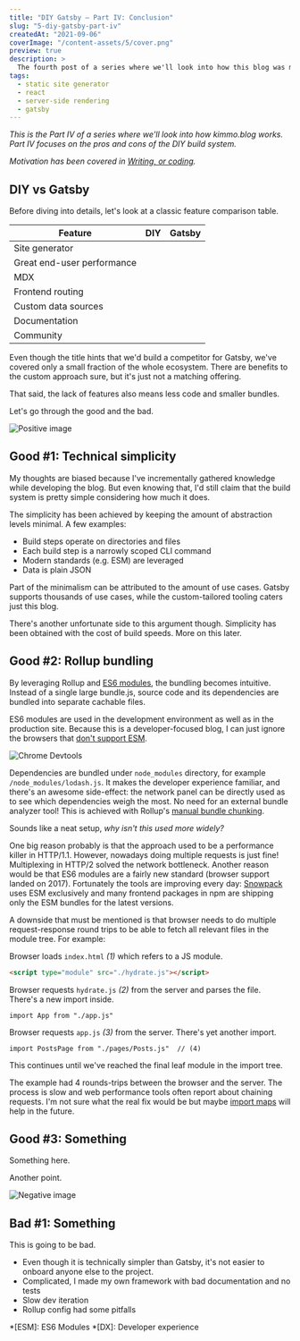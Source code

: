 ```yaml
---
title: "DIY Gatsby – Part IV: Conclusion"
slug: "5-diy-gatsby-part-iv"
createdAt: "2021-09-06"
coverImage: "/content-assets/5/cover.png"
preview: true
description: >
  The fourth post of a series where we'll look into how this blog was made. Part IV focuses on the pros and cons of the DIY build system.
tags:
  - static site generator
  - react
  - server-side rendering
  - gatsby
---
```


*This is the Part&nbsp;IV of a series where we'll look into how kimmo.blog works. Part&nbsp;IV focuses on the pros and cons of the DIY build system.*

*Motivation has been covered in [Writing, or coding](../1-writing-or-coding/).*

## DIY vs Gatsby

Before diving into details, let's look at a classic feature comparison table.

Feature | DIY | Gatsby
--------|:----:|:-------:
Site generator | <InlineIcon icon={tickOutlineIcon} /> | <InlineIcon icon={tickOutlineIcon} />
Great end-user performance | <InlineIcon icon={tickOutlineIcon} /> | <InlineIcon icon={tickOutlineIcon} />
MDX | <InlineIcon icon={tickOutlineIcon} /> | <InlineIcon icon={tickOutlineIcon} />
Frontend routing  | <InlineIcon icon={xSmallOutlineIcon} /> | <InlineIcon icon={tickOutlineIcon} />
Custom data sources  | <InlineIcon icon={xSmallOutlineIcon} /> | <InlineIcon icon={tickOutlineIcon} />
Documentation  | <InlineIcon icon={xSmallOutlineIcon} /> | <InlineIcon icon={tickOutlineIcon} />
Community  | <InlineIcon icon={xSmallOutlineIcon} /> | <InlineIcon icon={tickOutlineIcon} />

Even though the title hints that we'd build a competitor for Gatsby, we've covered only a small fraction of the whole ecosystem. There are benefits to the custom approach sure, but it's just not a matching offering.

That said, the lack of features also means less code and smaller bundles.

Let's go through the good and the bad.


![Positive image](/content-assets/5/jason-leung-60j0UB-Z_Yk-unsplash.jpg)

## Good #1: Technical simplicity

My thoughts are biased because I've incrementally gathered knowledge while developing the blog. But even knowing that, I'd still claim that the build system is pretty simple considering how much it does.

The simplicity has been achieved by keeping the amount of abstraction levels minimal. A few examples:

* Build steps operate on directories and files
* Each build step is a narrowly scoped CLI command
* Modern standards (e.g. ESM) are leveraged
* Data is plain JSON

Part of the minimalism can be attributed to the amount of use cases. Gatsby supports thousands of use cases, while the custom-tailored tooling caters just this blog.

There's another unfortunate side to this argument though. Simplicity has been obtained with the cost of build speeds. More on this later.

## Good #2: Rollup bundling

By leveraging Rollup and [ES6 modules](https://developer.mozilla.org/en-US/docs/Web/JavaScript/Guide/Modules), the bundling becomes intuitive. Instead of a single large bundle.js, source code and its dependencies are bundled into separate cachable files.

ES6 modules are used in the development environment as well as in the production site. Because this is a developer-focused blog, I can just ignore the browsers that [don't support ESM](https://caniuse.com/?search=esm).

![Chrome Devtools](/content-assets/5/devtools.jpg)

Dependencies are bundled under `node_modules` directory, for example `/node_modules/lodash.js`. It makes the developer experience familiar, and there's an awesome side-effect: the network panel can be directly used as to see which dependencies weigh the most. No need for an external bundle analyzer tool! This is achieved with Rollup's [manual bundle chunking](https://github.com/kimmobrunfeldt/blog/blob/8e261e0cc61ecf165f2e291afeb6450243cf79ad/rollup.config.js#L58-L75).

Sounds like a neat setup, *why isn't this used more widely?*

One big reason probably is that the approach used to be a performance killer in HTTP/1.1. However, nowadays doing multiple requests is just fine! Multiplexing in HTTP/2 solved the network bottleneck. Another reason would be that ES6 modules are a fairly new standard (browser support landed on 2017). Fortunately the tools are improving every day: [Snowpack](https://www.snowpack.dev/) uses ESM exclusively and many frontend packages in npm are shipping only the ESM bundles for the latest versions.

A downside that must be mentioned is that browser needs to do multiple request-response round trips to be able to fetch all relevant files in the module tree. For example:

Browser loads `index.html` _(1)_ which refers to a JS module.

```html
<script type="module" src="./hydrate.js"></script>
```

Browser requests `hydrate.js` _(2)_ from the server and parses the file. There's a new import inside.

```tsx
import App from "./app.js"
```

Browser requests `app.js` _(3)_ from the server. There's yet another import.

```tsx
import PostsPage from "./pages/Posts.js"  // (4)
```

This continues until we've reached the final leaf module in the import tree.

The example had 4 rounds-trips between the browser and the server. The process is slow and web performance tools often report about chaining requests. I'm not sure what the real fix would be but maybe [import maps](https://github.com/WICG/import-maps) will help in the future.


## Good #3: Something

Something here.


Another point.


![Negative image](/content-assets/5/matthew-brodeur-zEFyM4sulJ8-unsplash.jpg)


## Bad #1: Something

This is going to be bad.

* Even though it is technically simpler than Gatsby, it's not easier to onboard anyone else to the project.
* Complicated, I made my own framework with bad documentation and no tests
* Slow dev iteration
* Rollup config had some pitfalls


*[ESM]: ES6 Modules
*[DX]: Developer experience